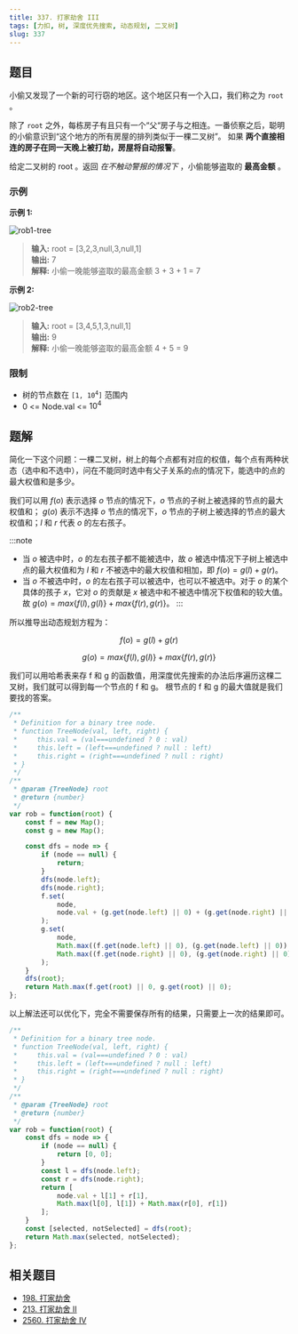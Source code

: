 ```yaml
---
title: 337. 打家劫舍 III
tags: [力扣, 树, 深度优先搜索, 动态规划, 二叉树]
slug: 337
---
```

## 题目
小偷又发现了一个新的可行窃的地区。这个地区只有一个入口，我们称之为 `root` 。

除了 `root` 之外，每栋房子有且只有一个“父“房子与之相连。一番侦察之后，聪明的小偷意识到“这个地方的所有房屋的排列类似于一棵二叉树”。 
如果 **两个直接相连的房子在同一天晚上被打劫，房屋将自动报警**。

给定二叉树的 root 。返回 *在不触动警报的情况下* ，小偷能够盗取的 **最高金额** 。

### 示例
**示例 1:**

![rob1-tree](./img/rob1-tree.jpg)

> **输入:** root = [3,2,3,null,3,null,1]  
> **输出:** 7  
> **解释:** 小偷一晚能够盗取的最高金额 3 + 3 + 1 = 7

**示例 2:**

![rob2-tree](./img/rob2-tree.jpg)

> **输入:** root = [3,4,5,1,3,null,1]  
> **输出:** 9  
> **解释:** 小偷一晚能够盗取的最高金额 4 + 5 = 9

### 限制
- 树的节点数在 <code>[1, $10^4$]</code> 范围内 
- 0 <= Node.val <= $10^4$

## 题解
简化一下这个问题：一棵二叉树，树上的每个点都有对应的权值，每个点有两种状态（选中和不选中），问在不能同时选中有父子关系的点的情况下，能选中的点的最大权值和是多少。

我们可以用 $f(o)$ 表示选择 $o$ 节点的情况下，$o$ 节点的子树上被选择的节点的最大权值和；
$g(o)$ 表示不选择 $o$ 节点的情况下，$o$ 节点的子树上被选择的节点的最大权值和；$l$ 和 $r$ 代表 $o$ 的左右孩子。

:::note
- 当 $o$ 被选中时，$o$ 的左右孩子都不能被选中，故 $o$ 被选中情况下子树上被选中点的最大权值和为 $l$ 和 $r$ 不被选中的最大权值和相加，即 $f(o)=g(l)+g(r)$。
- 当 $o$ 不被选中时，$o$ 的左右孩子可以被选中，也可以不被选中。对于 $o$ 的某个具体的孩子 $x$，它对 $o$ 的贡献是 $x$ 被选中和不被选中情况下权值和的较大值。故 $g(o)=max\{f(l),g(l)\}+max\{f(r),g(r)\}$。
:::

所以推导出动态规划方程为：

$$
f(o)=g(l)+g(r) \tag{1}
$$

$$
g(o)=max\{f(l),g(l)\}+max\{f(r),g(r)\} \tag{2}
$$

我们可以用哈希表来存 f 和 g 的函数值，用深度优先搜索的办法后序遍历这棵二叉树，我们就可以得到每一个节点的 f 和 g。
根节点的 f 和 g 的最大值就是我们要找的答案。

```js
/**
 * Definition for a binary tree node.
 * function TreeNode(val, left, right) {
 *     this.val = (val===undefined ? 0 : val)
 *     this.left = (left===undefined ? null : left)
 *     this.right = (right===undefined ? null : right)
 * }
 */
/**
 * @param {TreeNode} root
 * @return {number}
 */
var rob = function(root) {
    const f = new Map();
    const g = new Map();

    const dfs = node => {
        if (node == null) {
            return;
        }
        dfs(node.left);
        dfs(node.right);
        f.set(
            node,
            node.val + (g.get(node.left) || 0) + (g.get(node.right) || 0)
        );
        g.set(
            node,
            Math.max((f.get(node.left) || 0), (g.get(node.left) || 0)) + 
            Math.max((f.get(node.right) || 0), (g.get(node.right) || 0))
        );
    }
    dfs(root);
    return Math.max(f.get(root) || 0, g.get(root) || 0);
};
```

以上解法还可以优化下，完全不需要保存所有的结果，只需要上一次的结果即可。
```js
/**
 * Definition for a binary tree node.
 * function TreeNode(val, left, right) {
 *     this.val = (val===undefined ? 0 : val)
 *     this.left = (left===undefined ? null : left)
 *     this.right = (right===undefined ? null : right)
 * }
 */
/**
 * @param {TreeNode} root
 * @return {number}
 */
var rob = function(root) {
    const dfs = node => {
        if (node == null) {
            return [0, 0];
        }
        const l = dfs(node.left);
        const r = dfs(node.right);
        return [
            node.val + l[1] + r[1],
            Math.max(l[0], l[1]) + Math.max(r[0], r[1])
        ];
    }
    const [selected, notSelected] = dfs(root);
    return Math.max(selected, notSelected);
};
```

## 相关题目
- [198. 打家劫舍](./198)
- [213. 打家劫舍 II](./213)
- [2560. 打家劫舍 IV](./2560)
